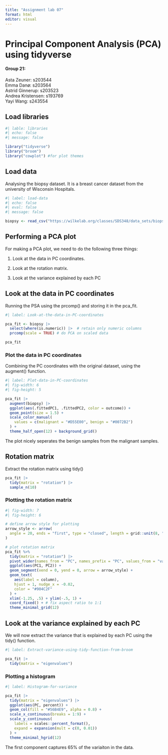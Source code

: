 ```yaml
---
title: "Assignment lab 07"
format: html
editor: visual
---
```


# Principal Component Analysis (PCA) using tidyverse

#### Group 21:

Asta Zeuner: s203544\
Emma Danø: s203564\
Astrid Ginnerup: s203523\
Andrea Kristensen: s193769\
Yayi Wang: s243554

## Load libraries

```r
#| lable: libraries
#| echo: false
#| message: false

library("tidyverse")
library("broom")
library("cowplot") #for plot themes 
```

## Load data

Analysing the biopsy dataset. It is a breast cancer dataset from the university of Wisconsin Hospitals.

```r
#| label: load-data
#| echo: false
#| eval: false
#| message: false

biopsy <- read_csv("https://wilkelab.org/classes/SDS348/data_sets/biopsy.csv")

```

## Performing a PCA plot

For making a PCA plot, we need to do the following three things:

1.  Look at the data in PC coordinates.

2.  Look at the rotation matrix.

3.  Look at the variance explained by each PC

## Look at the data in PC coordinates

Running the PSA using the prcomp() and storing it in the pca_fit.

```r
#| label: Look-at-the-data-in-PC-coordinates

pca_fit <- biopsy |> 
  select(where(is.numeric)) |>  # retain only numeric columns
  prcomp(scale = TRUE) # do PCA on scaled data

pca_fit


```

### Plot the data in PC coordinates

Combining the PC coordinates with the original dataset, using the augment() function.

```r
#| label: Plot-data-in-PC-coordinates
#| fig-width: 6
#| fig-height: 5

pca_fit |> 
  augment(biopsy) |>
  ggplot(aes(.fittedPC1, .fittedPC2, color = outcome)) + 
  geom_point(size = 1.5) +
  scale_color_manual(
    values = c(malignant = "#D55E00", benign = "#0072B2")
  ) +
  theme_half_open(12) + background_grid()

```

The plot nicely seperates the benign samples from the malignant samples.

## Rotation matrix

Extract the rotation matrix using tidy()

```r
pca_fit |> 
  tidy(matrix = "rotation") |> 
  sample_n(10)

```

### Plotting the rotation matrix

```r
#| fig-width: 7
#| fig-height: 6

# define arrow style for plotting
arrow_style <- arrow(
  angle = 20, ends = "first", type = "closed", length = grid::unit(8, "pt")
)

# plot rotation matrix
pca_fit %>%
  tidy(matrix = "rotation") |> 
  pivot_wider(names_from = "PC", names_prefix = "PC", values_from = "value") |> 
  ggplot(aes(PC1, PC2)) +
  geom_segment(xend = 0, yend = 0, arrow = arrow_style) +
  geom_text(
    aes(label = column),
    hjust = 1, nudge_x = -0.02, 
    color = "#904C2F"
  ) +
  xlim(-1.25, .5) + ylim(-.5, 1) +
  coord_fixed() + # fix aspect ratio to 1:1
  theme_minimal_grid(12)
```

### 

## Look at the variance explained by each PC

We will now extract the variance that is explained by each PC using the tidy() function.

```r
#| label: Extract-variance-using-tidy-function-from-broom

pca_fit |> 
  tidy(matrix = "eigenvalues")
```

### Plotting a histogram

```r
#| label: Histogram-for-variance

pca_fit |> 
  tidy(matrix = "eigenvalues") |> 
  ggplot(aes(PC, percent)) +
  geom_col(fill = "#56B4E9", alpha = 0.8) +
  scale_x_continuous(breaks = 1:9) +
  scale_y_continuous(
    labels = scales::percent_format(),
    expand = expansion(mult = c(0, 0.01))
  ) +
  theme_minimal_hgrid(12)

```

The first component captures 65% of the variaiton in the data.
